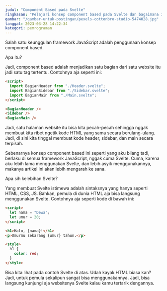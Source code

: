 ```yaml
---
judul: "Component Based pada Svelte"
ringkasan: "Pelajari konsep component based pada Svelte dan bagaimana ini dapat meningkatkan efektivitas pengembangan aplikasi web dengan cara yang mudah dan cepat."
gambar: "/gambar-untuk-postingan/pexels-cottonbro-studio-5474028.jpg"
tanggal: 2023-03-28 14:22:34
kategori: pemrograman
---
```


Salah satu keunggulan framework JavaScript adalah penggunaan konsep component based.

Apa itu?

Jadi, component based adalah menjadikan satu bagian dari satu website itu jadi satu tag tertentu. Contohnya aja seperti ini:

```html
<script>
  import BagianHeader from "./Header.svelte";
  import BagianSidebar from "./Sidebar.svelte";
  import BagianMain from "./Main.svelte";
</script>

<BagianHeader />
<Sidebar />
<BagianMain />
```

Jadi, satu halaman website itu bisa kita pecah-pecah sehingga nggak membuat kita ribet ngetik kode HTML yang sama secara berulang-ulang. Jadi, di sini kita tinggal membuat kode header, sidebar, dan main secara terpisah.

Sebenarnya konsep component based ini seperti yang aku bilang tadi, berlaku di semua framework JavaScript, nggak cuma Svelte. Cuma, karena aku lebih lama menggunakan Svelte, dan lebih asyik menggunakannya, makanya artikel ini akan lebih mengarah ke sana.

Apa sih kelebihan Svelte?

Yang membuat Svelte istimewa adalah sintaksnya yang hanya seperti HTML, CSS, JS. Bahkan, pemula di dunia HTML aja bisa langsung menggunakan Svelte. Contohnya aja seperti kode di bawah ini:

```html
<script>
  let nama = "Dewa";
  let umur = 20;
</script>

<h1>Halo, {nama}!</h1>
<p>Umurmu sekarang {umur} tahun.</p>

<style>
  h1 {
    color: red;
  }
</style>
```

Bisa kita lihat pada contoh Svelte di atas. Udah kayak HTML biasa kan? Jadi, untuk pemula sekalipun sangat bisa menggunakannya. Jadi, bisa langsung kunjungi aja websitenya Svelte kalau kamu tertarik dengannya.
